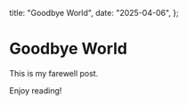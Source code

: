   title: "Goodbye World",
  date: "2025-04-06",
};

# Goodbye World

This is my farewell post.

Enjoy reading!